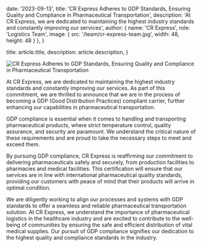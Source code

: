   date: '2023-09-13',
  title: 'CR Express Adheres to GDP Standards, Ensuring Quality and Compliance in Pharmaceutical Transportation',
  description: 'At CR Express, we are dedicated to maintaining the highest industry standards and constantly improving our services',
  author: {
    name: 'CR Express',
    role: 'Logistics Team',
    image: { src: '/team/cr-express-team.jpg', width: 48, height: 48 }
  },
}

  title: article.title,
  description: article.description,
}

![CR Express Adheres to GDP Standards, Ensuring Quality and Compliance in Pharmaceutical Transportation](https://crexpressinc.com/wp-content/uploads/2023/09/w.png)

At CR Express, we are dedicated to maintaining the highest industry standards and constantly improving our services. As part of this commitment, we are thrilled to announce that we are in the process of becoming a GDP (Good Distribution Practices) compliant carrier, further enhancing our capabilities in pharmaceutical transportation.

GDP compliance is essential when it comes to handling and transporting pharmaceutical products, where strict temperature control, quality assurance, and security are paramount. We understand the critical nature of these requirements and are proud to take the necessary steps to meet and exceed them.

By pursuing GDP compliance, CR Express is reaffirming our commitment to delivering pharmaceuticals safely and securely, from production facilities to pharmacies and medical facilities. This certification will ensure that our services are in line with international pharmaceutical quality standards, providing our customers with peace of mind that their products will arrive in optimal condition.

We are diligently working to align our processes and systems with GDP standards to offer a seamless and reliable pharmaceutical transportation solution. At CR Express, we understand the importance of pharmaceutical logistics in the healthcare industry and are excited to contribute to the well-being of communities by ensuring the safe and efficient distribution of vital medical supplies. Our pursuit of GDP compliance signifies our dedication to the highest quality and compliance standards in the industry.
